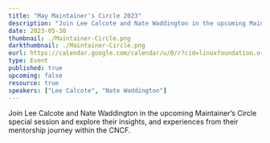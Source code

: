 ```yaml
---
title: "May Maintainer's Circle 2023"
description: "Join Lee Calcote and Nate Waddington in the upcoming Maintainer’s Circle special session and explore their insights, and experiences from their mentorship journey within the CNCF."
date: 2023-05-30
thumbnail: ./Maintainer-Circle.png
darkthumbnail: ./Maintainer-Circle.png
eurl: https://calendar.google.com/calendar/u/0/r?cid=linuxfoundation.org_o5avjlvt2cae9bq7a95emc4740@group.calendar.google.com
type: Event
published: true
upcoming: false
resource: true
speakers: ["Lee Calcote", "Nate Waddington"]
---
```


Join Lee Calcote and Nate Waddington in the upcoming Maintainer’s Circle special session and explore their insights, and experiences from their mentorship journey within the CNCF.